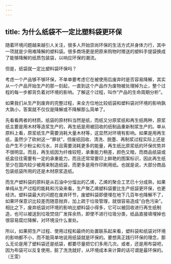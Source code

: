 ```yaml
---
---
---
```

title: 为什么纸袋不一定比塑料袋更环保
---




随着环境问题越来越引人关注，很多人开始崇尚环保的生活方式并身体力行，其中一项就是少用难降解的塑料袋。很多商场更是把原来购物时赠送的塑料手提袋换成了能够降解的纸质包装袋，以响应环保的潮流。

但是，纸袋就一定比塑料袋环保吗？



考虑一个产品够不够环保，不单单要考虑它在被使用后废弃时是否容易降解，其实从一个产品开始生产的那一刻起，一直到这个产品作为废物被处理掉为止，整个过程的每一步都背负着对环境的影响。了解这个过程，叫作“产品的生命周期分析”。

如果我们从生产到废弃的完整过程，来全方位地比较纸袋和塑料袋对环境的影响孰大孰小，答案就不仅仅是降解或不降解那么简单了。



先看看两者的材质。纸袋的原材料当然是纸，而纸又分原浆纸和再生纸两种，原浆纸主要是用木材等造浆生产的，再生纸是用被回收的纸制品重新制浆生产的。单从原料上看，原浆纸生产需要消耗大量木材等，这显然对环境有影响。如果是用再生纸，虽然少了砍树这一“罪状”，但废纸回收、清洗、脱墨、再制浆过程实际上还是会产生不少粉尘和污水，并且需要消耗更多的能量，再生纸比原浆纸的环保优势并不很明显。而且，再生纸因为纤维较短，承重能力稍差，颜色又暗，而商品纸袋或纸盒往往需要有一定的承重能力，而且还常常要印上鲜艳的图案标识，因此再生纸至少在国内较少被用来制造纸袋，而更多是用作印刷用纸。也就是说，大部分商品包装纸袋所用的还是木材原浆造纸。



而生产塑料袋的原料是从石油中分馏出的乙烯，乙烯的聚合工艺已十分成熟，如果单纯从生产过程的能耗和污染来看，生产聚乙烯塑料袋要比生产纸袋更环保，也更经济。塑料袋最大的问题在废弃环节，废塑料袋即便埋在地下几百年也降解不了，如果环保意识比较差而随意抛弃，加上疏于垃圾管理，就很容易造成“白色污染”。相比之下，废弃纸袋对环境的影响比塑料袋小得多，它可以被回收进行再生纸制造，也可以被送到垃圾焚烧厂发挥余热，即使不进行垃圾分类，纸品直接填埋掉也很容易腐烂降解，对环境没什么害处。



所以，如果把生产过程、使用过程和最终的处置联系起来看，塑料袋和纸袋对环境的影响都不小，而不能简单地说用纸袋就是环保的。要想真正践行环保的理念，那么无论是用了塑料袋还是纸袋，都要尽量把它们多用几次。或者，还是用布袋吧，因为布袋可以反复使用，脏了洗洗就好，从环境成本来计算的话可谓是最环保的。（王雯）